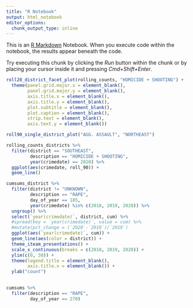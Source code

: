 ```yaml
---
title: "R Notebook"
output: html_notebook
editor_options: 
  chunk_output_type: inline
---
```


This is an [R Markdown](http://rmarkdown.rstudio.com) Notebook. When you execute code within the notebook, the results appear beneath the code. 

Try executing this chunk by clicking the *Run* button within the chunk or by placing your cursor inside it and pressing *Cmd+Shift+Enter*. 

```r
roll28_district_facet_plot(rolling_counts, "HOMICIDE + SHOOTING") +
  theme(panel.grid.major.x = element_blank(),
        panel.grid.major.y = element_blank(),
        axis.title.x = element_blank(),
        axis.title.y = element_blank(),
        plot.subtitle = element_blank(),
        plot.caption = element_blank(),
        strip.text = element_blank(),
        axis.text.y = element_blank())
```

```r
roll90_single_district_plot("AGG. ASSAULT", "NORTHEAST")
```
```r
rolling_counts_districts %>%
  filter(district == "SOUTHEAST",
         description == "HOMICIDE + SHOOTING",
         year(crimedate) == 2020) %>%
  ggplot(aes(crimedate, roll_90)) +
  geom_line()
```

```r
cumsums_district %>%
  filter(district != "UNKNOWN",
         description == "RAPE",
         day_of_year == 185, 
         year(crimedate) %in% c(2018, 2019, 2020)) %>%
  ungroup() %>%
  select(`year(crimedate)`, district, cum) %>%
  #spread(key = `year(crimedate)`, value = cum) %>%
  #mutate(pct_change = (`2020`-`2019`)/`2019`)
  ggplot(aes(`year(crimedate)`, cum)) +
  geom_line(aes(color = district)) +
  theme_iteam_presentations() +
  scale_x_continuous(breaks = c(2018, 2019, 2020)) +
  ylim(c(0, 30)) +
  theme(legend.title = element_blank(),
        axis.title.x = element_blank()) +
  ylab("count")
  
```

```r
cumsums %>%
  filter(description == "RAPE",
         day_of_year == 270)
```

